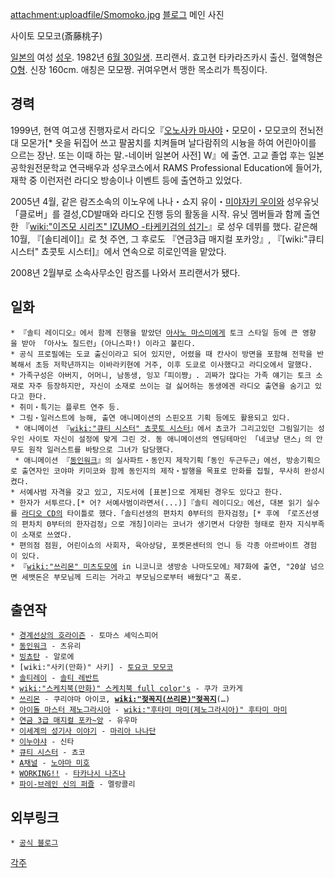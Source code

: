 attachment:uploadfile/Smomoko.jpg
[http://ameblo.jp/momoko-saitou/ 블로그] 메인 사진

사이토 모모코(斎藤桃子)

[[일본]]의 여성 [[성우]]. 1982년 [[6월 30일]]생.
프리랜서. 효고현 타카라즈카시 출신. 혈액형은 [[O형]]. 신장 160cm. 애칭은 모모짱.
귀여우면서 맹한 목소리가 특징이다.

== 경력 ==
1999년, 현역 여고생 진행자로서 라디오『[[오노사카 마사야]]・모모이・모모코의 전뇌전대 모몬가[* 옷을 뒤집어 쓰고 팔꿈치를 치켜들며 날다람쥐의 시늉을 하여 어린아이를 으르는 장난. 또는 이때 하는 말.-네이버 일본어 사전] W』에 출연. 고교 졸업 후는 일본공학원전문학교 연극배우과 성우코스에서 RAMS Professional Education에 들어가, 재학 중 이런저런 라디오 방송이나 이벤트 등에 출연하고 있었다.

2005년 4월, 같은 람즈소속의 이노우에 나나・쇼지 유이・[[미야자키 우이]]와 성우유닛 「클로버」를 결성,CD발매와 라디오 진행 등의 활동을 시작. 유닛 멤버들과 함께 출연한 『[[wiki:"이즈모 시리즈" IZUMO -타케키검의 섬기-]]』로 성우 데뷔를 했다.
같은해 10월, 『[솔티레이]』로 첫 주연, 그 후로도 『연금3급 매지컬 포카앙』, 『[wiki:"큐티 시스터" 쵸콧토 시스터]』에서 연속으로 히로인역을 맡았다.

2008년 2월부로 소속사무소인 람즈를 나와서 프리랜서가 됐다.

== 일화 ==
 * 『솔티 레이디오』에서 함께 진행을 맡았던 [[아사노 마스미]]에게 토크 스타일 등에 큰 영향을 받아 「아사노 칠드런」(아니스파!) 이라고 불린다.
 * 공식 프로필에는 도쿄 출신이라고 되어 있지만, 어렸을 때 칸사이 방면을 포함해 전학을 반복해서 초등 저학년까지는 이바라키현에 거주, 이후 도쿄로 이사했다고 라디오에서 말했다.
 * 가족구성은 아버지, 어머니, 남동생, 잉꼬「피이쨩」. 괴짜가 많다는 가족 얘기는 토크 소재로 자주 등장하지만, 자신이 소재로 쓰이는 걸 싫어하는 동생에겐 라디오 출연을 숨기고 있다고 한다.
 * 취미・특기는 플루트 연주 등.
 * 그림・일러스트에 능해, 출연 애니메이션의 스핀오프 기획 등에도 활용되고 있다.
  * 애니메이션 『[[wiki:"큐티 시스터" 쵸콧토 시스터]]』에서 쵸코가 그리고있던 그림일기는 성우인 사이토 자신이 설정에 맞게 그린 것. 동 애니메이션의 엔딩테마인 「네코냥 댄스」의 안무도 원작 일러스트를 바탕으로 그녀가 담당했다.
  * 애니메이션 『[[동인워크]]』의 실사파트・동인지 제작기획「동인 두근두근」에선, 방송기획으로 출연자인 코야마 키미코와 함께 동인지의 제작・발행을 목표로 만화를 집필, 무사히 완성시켰다.
 * 서예사범 자격을 갖고 있고, 지도서에 [표본]으로 게제된 경우도 있다고 한다.
 * 한자가 서투르다.[* 어? 서예사범이라면서(...)]『솔티 레이디오』에선, 대본 읽기 실수를 [[라디오 CD]]의 타이틀로 했다.「솔티선생의 편차치 0부터의 한자검정」[* 후에 「로즈선생의 편차치 0부터의 한자검정」으로 개칭]이라는 코너가 생기면서 다양한 형태로 한자 지식부족이 소재로 쓰였다.
 * 편의점 점원, 어린이쇼의 사회자, 육아상담, 포켓몬센터의 언니 등 각종 아르바이트 경험이 있다.
 * 『[[wiki:"쓰리몬" 미츠도모에]] in 니코니코 생방송 나마도모에』제7화에 출연, "20살 넘으면 세뱃돈은 부모님께 드리는 거라고 부모님으로부터 배웠다"고 폭로.

== 출연작 ==
 * [[경계선상의 호라이즌]] - 토마스 셰익스피어
 * [[동인워크]] - 츠유리
 * [[빙쵸탄]] - 알로에
 * [wiki:"사키(만화)" 사키] - [[토요코 모모코]]
 * [[솔티레이]] - [[솔티 레반트]]
 * [[wiki:"스케치북(만화)" 스케치북 full color's]] - 쿠가 코카게
 * [[쓰리몬]] - 쿠리야마 아이코, '''[[wiki:"젖꼭지(쓰리몬)"젖꼭지]]'''(…)
 * [[아이돌 마스터 제노그라시아]] - [[wiki:"후타미 마미(제노그라시아)" 후타미 마미]]
 * [[연금 3급 매지컬 포카~앙]] - 유우마
 * [[이세계의 성기사 이야기]] - [[마리아 나나단]]
 * [[이누야샤]] - 신타
 * [[큐티 시스터]] - 쵸코
 * [[A채널]] - [[노야마 미호]]
 * [[WORKING!!]] - [[타카나시 나즈나]]
 * [[파이-브레인 신의 퍼즐]] - 멜랑콜리
== 외부링크 ==
 * [http://ameblo.jp/momoko-saitou/ 공식 블로그]

[[각주]]
